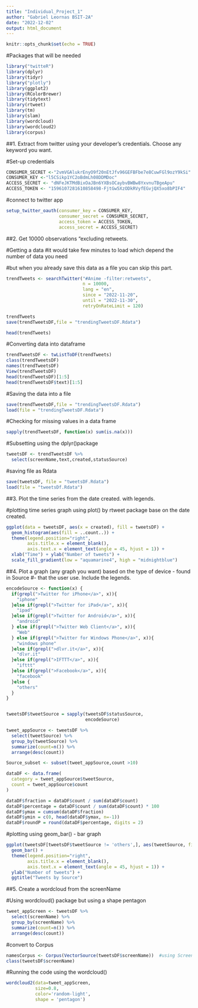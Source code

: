 ```yaml
---
title: "Individual_Project_1"
author: "Gabriel Leornas BSIT-2A"
date: "2022-12-02"
output: html_document
---
```


```r
knitr::opts_chunk$set(echo = TRUE)
```

#Packages that will be needed 

```r
library("twitteR") 
library(dplyr)
library(tidyr)
library("plotly")
library(ggplot2)
library(RColorBrewer)
library(tidytext)
library(rtweet)
library(tm)
library(slam)
library(wordcloud)
library(wordcloud2)
library(corpus)
```


##1. Extract from twitter using your developer's credentials. Choose any keyword you want. 



#Set-up credentials

```r
CONSUMER_SECRET <-"2vmVGAlukrEnyO9f20nEtJfv96GEFBFbe7e8CuwFGl9ozY9kSi"
CONSUMER_KEY <-"l5CSikp1YC2oBdmLh08DDMDoc"
ACCESS_SECRET <- "dNFeJKTMdBixOaJBn6YXBsOCaybvBWBw8YxvnuTBgeApu" 
ACCESS_TOKEN <- "1596107281610858498-FjtGw5XzODkRVyfEGvjQX5xo8bPIF4" 


```



#connect to twitter app

```r
setup_twitter_oauth(consumer_key = CONSUMER_KEY,
                    consumer_secret = CONSUMER_SECRET,
                    access_token = ACCESS_TOKEN,
                    access_secret = ACCESS_SECRET)
```



##2. Get 10000 observations "excluding retweets.



#Getting a data
#it would take few minutes to load which depend the number of data you need

#but when you already save this data as a file you can skip this part.

```r
trendTweets <- searchTwitter("#Anime -filter:retweets",
                             n = 10000,
                             lang = "en",
                             since = "2022-11-20",
                             until = "2022-11-30",
                             retryOnRateLimit = 120)

trendTweets
save(trendTweetsDF,file = "trendingTweetsDF.Rdata")

```

```r
head(trendTweets)
```



#Converting data into dataframe
```r
trendTweetsDF <- twListToDF(trendTweets)
class(trendTweetsDF)
names(trendTweetsDF)
View(trendTweetsDF)
head(trendTweetsDF)[1:5]
head(trendTweetsDF$text)[1:5]

```

#Saving the data into a file

```r
save(trendTweetsDF,file = "trendingTweetsDF.Rdata")
load(file = "trendingTweetsDF.Rdata")
```



#Checking for missing values in a data frame

```r
sapply(trendTweetsDF, function(x) sum(is.na(x)))
```

#Subsetting using the dplyr()package

```r
tweetsDF <- trendTweetsDF %>%
  select(screenName,text,created,statusSource)
```

#saving file as Rdata

```r
save(tweetsDF, file = "tweetsDF.Rdata")
load(file = "tweetsDf.Rdata")
```



##3. Plot the time series from the date created. with legends.



#plotting time series graph using plot() by rtweet package base on the date created.

```r
ggplot(data = tweetsDF, aes(x = created), fill = tweetsDF) +
  geom_histogram(aes(fill = ..count..)) + 
  theme(legend.position="right",
        axis.title.x = element_blank(),
        axis.text.x = element_text(angle = 45, hjust = 1)) +
  xlab("Time") + ylab("Number of tweets") + 
  scale_fill_gradient(low = "aquamarine4", high = "midnightblue")
```


##4. Plot a graph (any graph you want)  based on the type of device - found in Source
#- that the user use. Include the legends.



```r
encodeSource <- function(x) {
  if(grepl(">Twitter for iPhone</a>", x)){
    "iphone"
  }else if(grepl(">Twitter for iPad</a>", x)){
    "ipad"
  }else if(grepl(">Twitter for Android</a>", x)){
    "android"
  } else if(grepl(">Twitter Web Client</a>", x)){
    "Web"
  } else if(grepl(">Twitter for Windows Phone</a>", x)){
    "windows phone"
  }else if(grepl(">dlvr.it</a>", x)){
    "dlvr.it"
  }else if(grepl(">IFTTT</a>", x)){
    "ifttt"
  }else if(grepl(">Facebook</a>", x)){
    "facebook"
  }else {
    "others"
  }
}


tweetsDF$tweetSource = sapply(tweetsDF$statusSource, 
                              encodeSource)

tweet_appSource <- tweetsDF %>% 
  select(tweetSource) %>%
  group_by(tweetSource) %>%
  summarize(count=n()) %>%
  arrange(desc(count)) 

Source_subset <- subset(tweet_appSource,count >10)
```



```r
dataDF <- data.frame(
  category = tweet_appSource$tweetSource,
  count = tweet_appSource$count
)

dataDF$fraction = dataDF$count / sum(dataDF$count)
dataDF$percentage = dataDF$count / sum(dataDF$count) * 100
dataDF$ymax = cumsum(dataDF$fraction)
dataDF$ymin = c(0, head(dataDF$ymax, n=-1))
dataDF$roundP = round(dataDF$percentage, digits = 2)
```



#plotting using geom_bar() - bar graph

```r
ggplot(tweetsDF[tweetsDF$tweetSource != 'others',], aes(tweetSource, fill = tweetSource)) +
  geom_bar() +
  theme(legend.position="right",
        axis.title.x = element_blank(),
        axis.text.x = element_text(angle = 45, hjust = 1)) +
  ylab("Number of tweets") +
  ggtitle("Tweets by Source")
```



##5. Create a wordcloud from the screenName



#Using wordcloud() package but using a shape pentagon 

```r
tweet_appScreen <- tweetsDF %>%
  select(screenName) %>%
  group_by(screenName) %>%
  summarize(count=n()) %>%
  arrange(desc(count)) 

```

#convert to Corpus

```r
namesCorpus <- Corpus(VectorSource(tweetsDF$screenName))  #using ScreenName
class(tweetsDF$screenName)

```

#Running the code using the wordcloud()

```r
wordcloud2(data=tweet_appScreen, 
           size=0.8, 
           color='random-light',
           shape = 'pentagon')

```
